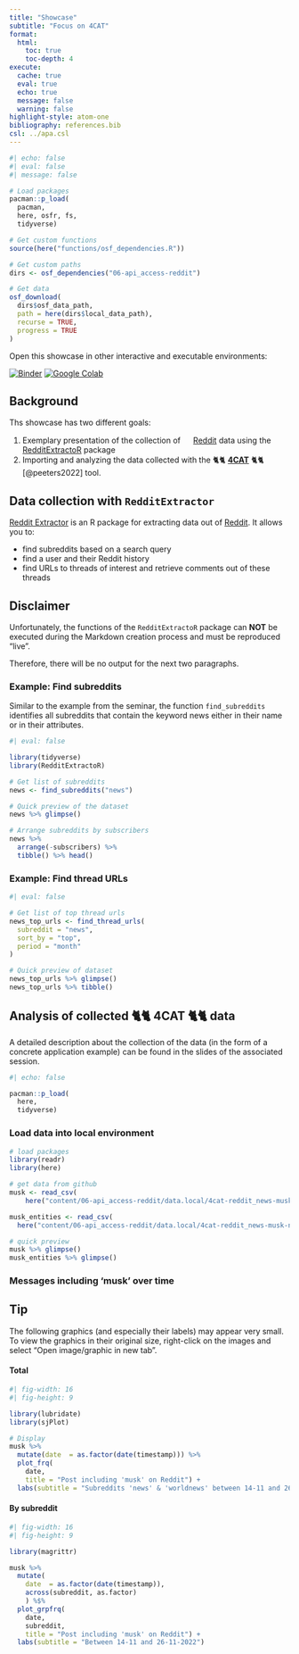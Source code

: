 ```yaml
---
title: "Showcase"
subtitle: "Focus on 4CAT"
format: 
  html:
    toc: true
    toc-depth: 4
execute: 
  cache: true
  eval: true
  echo: true
  message: false
  warning: false
highlight-style: atom-one
bibliography: references.bib
csl: ../apa.csl
---
```


```r
#| echo: false
#| eval: false
#| message: false

# Load packages
pacman::p_load(
  pacman,
  here, osfr, fs, 
  tidyverse)

# Get custom functions
source(here("functions/osf_dependencies.R"))

# Get custom paths
dirs <- osf_dependencies("06-api_access-reddit")

# Get data
osf_download(
  dirs$osf_data_path,
  path = here(dirs$local_data_path),
  recurse = TRUE,
  progress = TRUE
)
```

::: callout-tip
Open this showcase in other interactive and executable environments:

[![Binder](https://mybinder.org/badge_logo.svg)](https://mybinder.org/v2/gh/chrdrn/dbd_binder/HEAD) [![Google Colab](https://colab.research.google.com/assets/colab-badge.svg)](https://colab.research.google.com/github/chrdrn/dbd_binder/blob/main/session_06-showcase_reddit.ipynb)
:::

## Background

Ths showcase has two different goals:

1.  Exemplary presentation of the collection of [<img src="https://raw.githubusercontent.com/FortAwesome/Font-Awesome/6.x/svgs/brands/reddit.svg" width="15" height="15"/>](https://www.reddit.com/) [Reddit](https://www.reddit.com/) data using the [RedditExtractoR](https://github.com/ivan-rivera/RedditExtractor) package
2.  Importing and analyzing the data collected with the 🐈🐈 [**4CAT**](https://github.com/digitalmethodsinitiative/4cat) 🐈🐈 [@peeters2022] tool.

## Data collection with `RedditExtractor`

[Reddit Extractor](https://github.com/ivan-rivera/RedditExtractor) is an R package for extracting data out of [Reddit](https://www.reddit.com/). It allows you to:

-   find subreddits based on a search query
-   find a user and their Reddit history
-   find URLs to threads of interest and retrieve comments out of these threads

::: callout-important
## Disclaimer

Unfortunately, the functions of the `RedditExtractoR` package can **NOT** be executed during the Markdown creation process and must be reproduced "live".

Therefore, there will be no output for the next two paragraphs.
:::

### Example: Find subreddits

Similar to the example from the seminar, the function `find_subreddits` identifies all subreddits that contain the keyword news either in their name or in their attributes.

```r
#| eval: false

library(tidyverse)
library(RedditExtractoR)

# Get list of subreddits
news <- find_subreddits("news")

# Quick preview of the dataset
news %>% glimpse()

# Arrange subreddits by subscribers
news %>% 
  arrange(-subscribers) %>% 
  tibble() %>% head()
```

### Example: Find thread URLs

```r
#| eval: false

# Get list of top thread urls
news_top_urls <- find_thread_urls(
  subreddit = "news", 
  sort_by = "top", 
  period = "month"
)

# Quick preview of dataset
news_top_urls %>% glimpse()
news_top_urls %>% tibble()
```

## Analysis of collected 🐈🐈 4CAT 🐈🐈 data

A detailed description about the collection of the data (in the form of a concrete application example) can be found in the slides of the associated session.

```r
#| echo: false

pacman::p_load(
  here, 
  tidyverse)
```

### Load data into local environment

```r
# load packages
library(readr)
library(here)

# get data from github
musk <- read_csv(
    here("content/06-api_access-reddit/data.local/4cat-reddit_news-musk_complete.csv"))

musk_entities <- read_csv(
  here("content/06-api_access-reddit/data.local/4cat-reddit_news-musk-named_entities.csv"))

# quick preview
musk %>% glimpse()
musk_entities %>% glimpse()
```

### Messages including 'musk' over time

::: callout-important
## Tip

The following graphics (and especially their labels) may appear very small. To view the graphics in their original size, right-click on the images and select "Open image/graphic in new tab".
:::

#### Total

```r
#| fig-width: 16
#| fig-height: 9

library(lubridate)
library(sjPlot)

# Display 
musk %>% 
  mutate(date  = as.factor(date(timestamp))) %>% 
  plot_frq(
    date,
    title = "Post including 'musk' on Reddit") +
  labs(subtitle = "Subreddits 'news' & 'worldnews' between 14-11 and 26-11-2022")
```

#### By subreddit

```r
#| fig-width: 16
#| fig-height: 9

library(magrittr)

musk %>% 
  mutate(
    date  = as.factor(date(timestamp)),
    across(subreddit, as.factor)
    ) %$% 
  plot_grpfrq(
    date,
    subreddit,
    title = "Post including 'musk' on Reddit") +
  labs(subtitle = "Between 14-11 and 26-11-2022")
```

